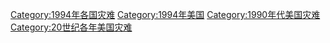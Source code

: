 [[Category:1994年各国灾难|Category:1994年各国灾难]]
[[Category:1994年美国|Category:1994年美国]]
[[Category:1990年代美国灾难|Category:1990年代美国灾难]]
[[Category:20世纪各年美国灾难|Category:20世纪各年美国灾难]]